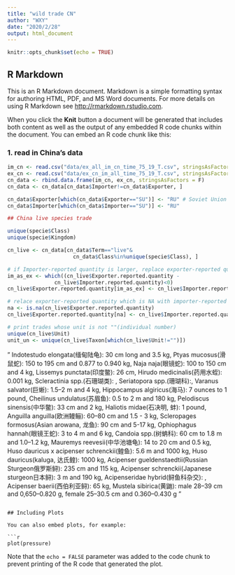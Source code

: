 ```yaml
---
title: "wild trade CN"
author: "WXY"
date: "2020/2/28"
output: html_document
---
```


```r
knitr::opts_chunk$set(echo = TRUE)
```

## R Markdown

This is an R Markdown document. Markdown is a simple formatting syntax for authoring HTML, PDF, and MS Word documents. For more details on using R Markdown see <http://rmarkdown.rstudio.com>.

When you click the **Knit** button a document will be generated that includes both content as well as the output of any embedded R code chunks within the document. You can embed an R code chunk like this:


### 1. read in China's data

```r
im_cn <- read.csv("data/ex_all_im_cn_time_75_19_T.csv", stringsAsFactors = F)
ex_cn <- read.csv("data/ex_cn_im_all_time_75_19_T.csv", stringsAsFactors = F)
cn_data <- rbind.data.frame(im_cn, ex_cn, stringsAsFactors = F)
cn_data <- cn_data[cn_data$Importer!=cn_data$Exporter, ]

cn_data$Exporter[which(cn_data$Exporter=="SU")] <- "RU" # Soviet Union -> Russian Fed
cn_data$Importer[which(cn_data$Importer=="SU")] <- "RU" 


```


```r
## China live species trade

unique(specie$Class)
unique(specie$Kingdom)

cn_live <- cn_data[cn_data$Term=="live"&
                     cn_data$Class%in%unique(specie$Class), ]

# if Importer-reported quantity is larger, replace exporter-reported quantity with it. 
im_as_ex <- which((cn_live$Exporter.reported.quantity - 
               cn_live$Importer.reported.quantity)<0) 
cn_live$Exporter.reported.quantity[im_as_ex] <- cn_live$Importer.reported.quantity[im_as_ex]

# relace exporter-reported quantity which is NA with importer-reported quantity.
na <- is.na(cn_live$Exporter.reported.quantity)
cn_live$Exporter.reported.quantity[na] <- cn_live$Importer.reported.quantity[na]

# print trades whose unit is not ""(individual number)
unique(cn_live$Unit)
unit_un <- unique(cn_live$Taxon[which(cn_live$Unit!="")])

```

"
Indotestudo elongata(缅甸陆龟): 30 cm long and 3.5 kg, 
Ptyas mucosus(滑鼠蛇): 150 to 195 cm  and 0.877 to 0.940 kg, 
Naja naja(眼镜蛇): 100 to 150 cm and 4 kg, 
Lissemys punctata(印度鳖): 26 cm, 
Hirudo medicinalis(药用水蛭): 0.001 kg, 
Scleractinia spp.(石珊瑚类): , 
Seriatopora spp.(珊瑚科):, 
Varanus salvator(巨蜥): 1.5–2 m and 4 kg, 
Hippocampus algiricus(海马): 7 ounces to 1 pound, 
Cheilinus undulatus(苏眉鱼): 0.5 to 2 m and 180 kg, 
Pelodiscus sinensis(中华鳖): 33 cm and 2 kg, 
Haliotis midae(石决明, 蚌): 1 pound, 
Anguilla anguilla(欧洲鳗鲡): 60–80 cm and 1.5 - 3 kg, 
Scleropages formosus(Asian arowana, 龙鱼): 90 cm and 5-17 kg, 
Ophiophagus hannah(眼镜王蛇): 3 to 4 m and 6 kg, 
Candoia spp.(树蚺科):  60 cm to 1.8 m and 1.0–1.2 kg, 
Mauremys reevesii(中华池塘龟): 14 to 20 cm and 0.5 kg, 
Huso dauricus x acipenser schrenckii(鳇鱼): 5.6 m and 1000 kg, 
Huso dauricus(kaluga, 达氏鳇): 1000 kg, 
Acipenser gueldenstaedtii(Russian Sturgeon俄罗斯鲟): 235 cm and 115 kg, 
Acipenser schrenckii(Japanese sturgeon日本鲟): 3 m and 190 kg, 
Acipenseridae hybrid(鲟鱼科杂交): , 
Acipenser baerii(西伯利亚鲟): 65 kg, 
Mustela sibirica(黄鼬): male 28–39 cm and  0,650–0.820 g, female 25–30.5 cm and 0.360–0.430 g 
"
```

## Including Plots

You can also embed plots, for example:

```r
plot(pressure)
```

Note that the `echo = FALSE` parameter was added to the code chunk to prevent printing of the R code that generated the plot.
